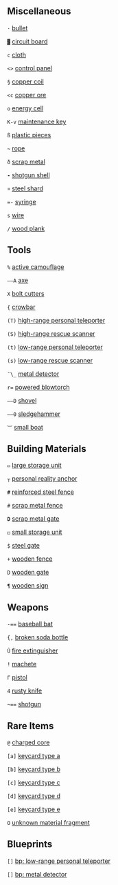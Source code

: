 == Miscellaneous ==

<code><nowiki>·</nowiki></code> [[bullet]]

<code><nowiki>▓</nowiki></code> [[circuit board]]

<code><nowiki>c</nowiki></code> [[cloth]]

<code><nowiki>&lt;&gt;</nowiki></code> [[control panel]]

<code><nowiki>§</nowiki></code> [[copper coil]]

<code><nowiki>&lt;c</nowiki></code> [[copper ore]]

<code><nowiki>o</nowiki></code> [[energy cell]]

<code><nowiki>K-v</nowiki></code> [[maintenance key]]

<code><nowiki>ß</nowiki></code> [[plastic pieces]]

<code><nowiki>~</nowiki></code> [[rope]]

<code><nowiki>ð</nowiki></code> [[scrap metal]]

'''<code><nowiki>-</nowiki></code>''' [[shotgun shell]]

<code><nowiki>¤</nowiki></code> [[steel shard]]

<code><nowiki>=-</nowiki></code> [[syringe]]

<code><nowiki>s</nowiki></code> [[wire]]

<code><nowiki>/</nowiki></code> [[wood plank]]

== Tools ==

<code><nowiki>%</nowiki></code> [[active camouflage]]

<code><nowiki>––A</nowiki></code> [[axe]]

<code><nowiki>X</nowiki></code> [[bolt cutters]]

<code><nowiki>{</nowiki></code> [[crowbar]]

<code><nowiki>(T)</nowiki></code> [[high-range personal teleporter]]

<code><nowiki>(S)</nowiki></code> [[high-range rescue scanner]]

<code><nowiki>(t)</nowiki></code> [[low-range personal teleporter]]

<code><nowiki>(s)</nowiki></code> [[low-range rescue scanner]]

<code><nowiki>¯\_</nowiki></code> [[metal detector]]

<code><nowiki>r=</nowiki></code> [[powered blowtorch]]

<code><nowiki>––D</nowiki></code> [[shovel]]

<code><nowiki>––0</nowiki></code> [[sledgehammer]]

<code><nowiki>︺</nowiki></code> [[small boat]]

== Building Materials ==

<code><nowiki>▭</nowiki></code> [[large storage unit]]

<code><nowiki>┬</nowiki></code> [[personal reality anchor]]

'''<code><nowiki>#</nowiki></code>''' [[reinforced steel fence]]

<code><nowiki>#</nowiki></code> [[scrap metal fence]]

'''<code><nowiki>D</nowiki></code>''' [[scrap metal gate]]

<code><nowiki>◻</nowiki></code> [[small storage unit]]

<code><nowiki>$</nowiki></code> [[steel gate]]

<code><nowiki>+</nowiki></code> [[wooden fence]]

<code><nowiki>D</nowiki></code> [[wooden gate]]

<code><nowiki>¶</nowiki></code> [[wooden sign]]

== Weapons ==

<code><nowiki>-==</nowiki></code> [[baseball bat]]

<code><nowiki>{,</nowiki></code> [[broken soda bottle]]

<code><nowiki>Û</nowiki></code> [[fire extinguisher]]

<code><nowiki>!</nowiki></code> [[machete]]

<code><nowiki>Г</nowiki></code> [[pistol]]

<code><nowiki>4</nowiki></code> [[rusty knife]]

<code><nowiki>~==</nowiki></code> [[shotgun]]

== Rare Items ==

<code><nowiki>@</nowiki></code> [[charged core]]

<code><nowiki>[a]</nowiki></code> [[keycard type a]]

<code><nowiki>[b]</nowiki></code> [[keycard type b]]

<code><nowiki>[c]</nowiki></code> [[keycard type c]]

<code><nowiki>[d]</nowiki></code> [[keycard type d]]

<code><nowiki>[e]</nowiki></code> [[keycard type e]]

<code><nowiki>O</nowiki></code> [[unknown material fragment]]

== Blueprints ==

<code><nowiki>[]</nowiki></code> [[bp: low-range personal teleporter]]

<code><nowiki>[]</nowiki></code> [[bp: metal detector]]